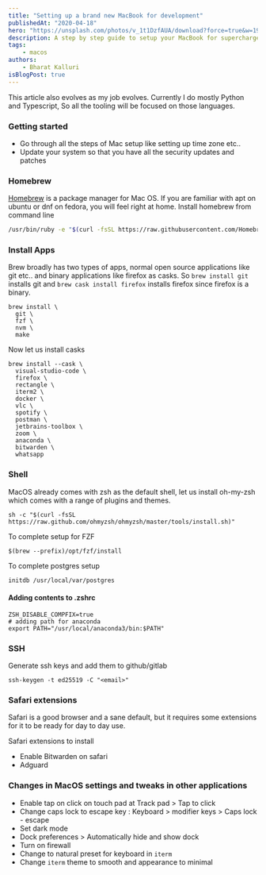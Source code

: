 ```yaml
---
title: "Setting up a brand new MacBook for development"
publishedAt: "2020-04-18"
hero: "https://unsplash.com/photos/v_1t1DzfAUA/download?force=true&w=1920"
description: A step by step guide to setup your MacBook for supercharged python development
tags:
    - macos
authors:
    - Bharat Kalluri
isBlogPost: true
---
```


This article also evolves as my job evolves. Currently I do mostly Python and Typescript, So all the tooling will be focused on those languages.

### Getting started

-   Go through all the steps of Mac setup like setting up time zone etc..
-   Update your system so that you have all the security updates and patches

### Homebrew

[Homebrew](https://brew.sh/) is a package manager for Mac OS. If you are familiar with apt on ubuntu or dnf on fedora, you will feel right at home. Install homebrew from command line

```bash
/usr/bin/ruby -e "$(curl -fsSL https://raw.githubusercontent.com/Homebrew/install/master/install)"
```

### Install Apps

Brew broadly has two types of apps, normal open source applications like git etc.. and binary applications like firefox as casks. So `brew install git` installs git and `brew cask install firefox` installs firefox since firefox is a binary.

```shell
brew install \
  git \
  fzf \
  nvm \
  make
```

Now let us install casks

```shell
brew install --cask \
  visual-studio-code \
  firefox \
  rectangle \
  iterm2 \
  docker \
  vlc \
  spotify \
  postman \
  jetbrains-toolbox \
  zoom \
  anaconda \
  bitwarden \
  whatsapp
```

### Shell

MacOS already comes with zsh as the default shell, let us install oh-my-zsh which comes with a range of plugins and themes.

```shell
sh -c "$(curl -fsSL https://raw.github.com/ohmyzsh/ohmyzsh/master/tools/install.sh)"
```

To complete setup for FZF

    $(brew --prefix)/opt/fzf/install

To complete postgres setup

    initdb /usr/local/var/postgres

#### Adding contents to .zshrc

```shell
ZSH_DISABLE_COMPFIX=true
# adding path for anaconda
export PATH="/usr/local/anaconda3/bin:$PATH"
```

### SSH

Generate ssh keys and add them to github/gitlab

```shell
ssh-keygen -t ed25519 -C "<email>"
```

### Safari extensions

Safari is a good browser and a sane default, but it requires some extensions for it to be ready for day to day use.

Safari extensions to install

-   Enable Bitwarden on safari
-   Adguard

### Changes in MacOS settings and tweaks in other applications

-   Enable tap on click on touch pad at Track pad > Tap to click
-   Change caps lock to escape key : Keyboard > modifier keys > Caps lock - escape
-   Set dark mode
-   Dock preferences > Automatically hide and show dock
-   Turn on firewall
-   Change to natural preset for keyboard in `iterm`
-   Change `iterm` theme to smooth and appearance to minimal
